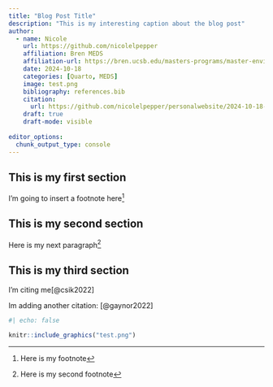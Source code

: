 ```yaml
---
title: "Blog Post Title"
description: "This is my interesting caption about the blog post"
author: 
  - name: Nicole
    url: https://github.com/nicolelpepper
    affiliation: Bren MEDS
    affiliation-url: https://bren.ucsb.edu/masters-programs/master-environmental-data-science/academics-meds-program
    date: 2024-10-18
    categories: [Quarto, MEDS]
    image: test.png
    bibliography: references.bib
    citation:
      url: https://github.com/nicolelpepper/personalwebsite/2024-10-18-test-post
    draft: true
    draft-mode: visible
      
editor_options: 
  chunk_output_type: console
---
```


## This is my first section

I'm going to insert a footnote here[^1]

[^1]: Here is my footnote

## This is my second section

Here is my next paragraph[^2]

[^2]: Here is my second footnote

## This is my third section

I'm citing me[@csik2022]

Im adding another citation: [@gaynor2022]

```r
#| echo: false

knitr::include_graphics("test.png")

```

